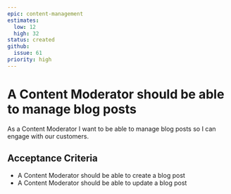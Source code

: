 ```yaml
---
epic: content-management
estimates:
  low: 12
  high: 32
status: created
github:
  issue: 61
priority: high
---
```

# A Content Moderator should be able to manage blog posts

As a Content Moderator I want to be able to manage blog posts so I can engage with our customers.

## Acceptance Criteria

*   A Content Moderator should be able to create a blog post
*   A Content Moderator should be able to update a blog post
